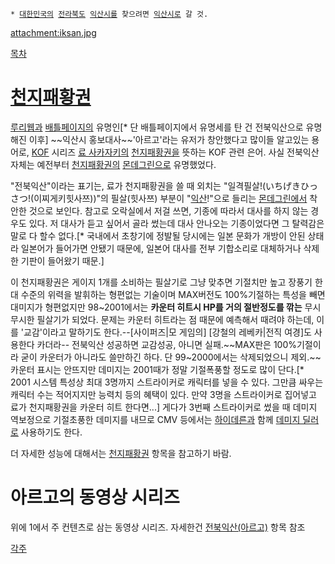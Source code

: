  * [[대한민국]]의 [[전라북도]] [[익산시]]를 찾으려면 [[익산시]]로 갈 것.

attachment:iksan.jpg

[[목차]]

= [[천지패황권]] = 
[[루리웹]]과 [[배틀페이지]]의 유명인[* 단 배틀페이지에서 유명세를 탄 건 전북익산으로 유명해진 이후] ~~익산시 홍보대사~~'아르고'라는 유저가 창안했다고 많이들 알고있는 용어로, [[KOF]] 시리즈 [[료 사카자키]]의 [[천지패황권]]을 뜻하는 KOF 관련 은어. 사실 전북익산 자체는 예전부터 [[천지패황권]]의 [[몬데그린]]으로 유명했었다.

"전북익산"이라는 표기는, 료가 천지패황권을 쓸 때 외치는 "일격필살!(いちげきひっさつ!(이찌게키힛사쯔))"의 필살(힛사쯔) 부분이 "[[익산]]!"으로 들리는 [[몬데그린]]에서 착안한 것으로 보인다. 참고로 오락실에서 저걸 쓰면, 기종에 따라서 대사를 하지 않는 경우도 있다. 저 대사가 듣고 싶어서 골라 썼는데 대사 안나오는 기종이었다면 그 탈력감은 말로 다 할수 없다.[* 국내에서 초창기에 정발될 당시에는 일본 문화가 개방이 안된 상태라 일본어가 들어가면 안됐기 때문에, 일본어 대사를 전부 기합소리로 대체하거나 삭제한 기판이 들어왔기 때문.]

이 천지패황권은 게이지 1개를 소비하는 필살기로 그냥 맞추면 기절치만 높고 장풍기 한대 수준의 위력을 발휘하는 형편없는 기술이며 MAX버전도 100%기절하는 특성을 빼면 대미지가 형편없지만 98~2001에서는 '''카운터 히트시 HP를 거의 절반정도를 깎는''' 무시무시한 필살기가 되었다. 문제는 카운터 히트라는 점 때문에 예측해서 때려야 하는데, 이를 '교감'이라고 말하기도 한다.--[사이퍼즈|모 게임의] [강철의 레베카|전직 여경]도 사용한다 카더라-- 전북익산 성공하면 교감성공, 아니면 실패.~~MAX판은 100%기절이라 굳이 카운터가 아니라도 쓸만하긴 하다. 단 99~2000에서는 삭제되었으니 제외.~~ 카운터 표시는 안뜨지만 데미지는 2001때가 정말 기절폭풍할 정도로 많이 단다.[* 2001 시스템 특성상 최대 3명까지 스트라이커로 캐릭터를 넣을 수 있다. 그만큼 싸우는 캐릭터 수는 적어지지만 능력치 등의 혜택이 있다. 만약 3명을 스트라이커로 집어넣고 료가 천지패황권을 카운터 히트 한다면...] 게다가 3번째 스트라이커로 썼을 때 데미지 역보정으로 기절초풍한 데미지를 내므로 CMV 등에서는 [[하이데른]]과 함께 [[데미지 딜러]]로 사용하기도 한다. 

더 자세한 성능에 대해서는 [[천지패황권]] 항목을 참고하기 바람.

= 아르고의 동영상 시리즈 = 
위에 1에서 주 컨텐츠로 삼는 동영상 시리즈. 자세한건 [[전북익산(아르고)]] 항목 참조

[[각주]]

